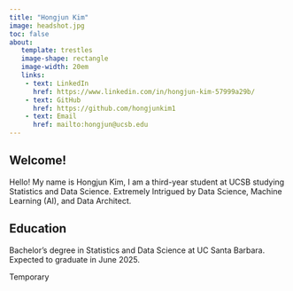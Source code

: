 ```yaml
---
title: "Hongjun Kim"
image: headshot.jpg
toc: false
about: 
   template: trestles
   image-shape: rectangle
   image-width: 20em
   links:
    - text: LinkedIn
      href: https://www.linkedin.com/in/hongjun-kim-57999a29b/
    - text: GitHub
      href: https://github.com/hongjunkim1
    - text: Email
      href: mailto:hongjun@ucsb.edu
---
```


<h2>Welcome!</h2>

Hello! My name is Hongjun Kim, I am a third-year student at UCSB studying Statistics and Data Science. Extremely Intrigued by Data Science, Machine Learning (AI), and Data Architect.

<h2>Education</h2>

Bachelor's degree in Statistics and Data Science at UC Santa Barbara.\
Expected to graduate in June 2025.

Temporary
